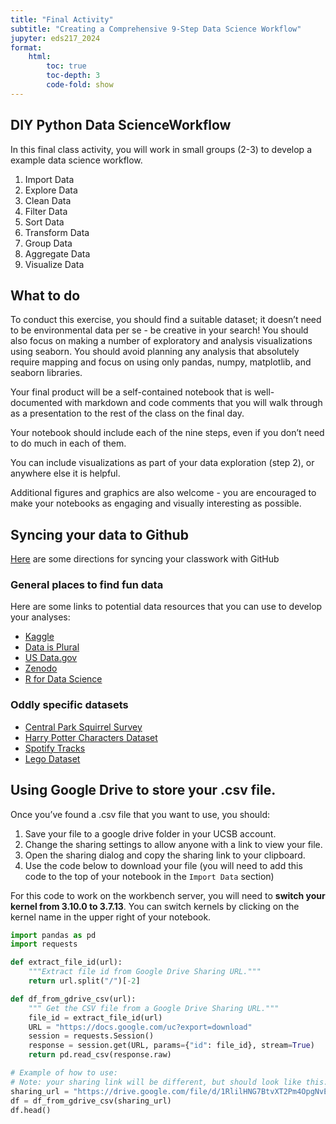 ```yaml
---
title: "Final Activity"
subtitle: "Creating a Comprehensive 9-Step Data Science Workflow"
jupyter: eds217_2024
format: 
    html:
        toc: true
        toc-depth: 3
        code-fold: show
---
```


## DIY Python Data ScienceWorkflow

In this final class activity, you will work in small groups (2-3) to develop a example data science workflow. 

1. Import Data
2. Explore Data
3. Clean Data
4. Filter Data
5. Sort Data
6. Transform Data
7. Group Data
8. Aggregate Data
9. Visualize Data

## What to do

To conduct this exercise, you should find a suitable dataset; it doesn't need to be environmental data per se - be creative in your search! You should also focus on making a number of exploratory and analysis visualizations using seaborn. You should avoid planning any analysis that absolutely require mapping and focus on using only pandas, numpy, matplotlib, and seaborn libraries.

Your final product will be a self-contained notebook that is well-documented with markdown and code comments that you will walk through as a presentation to the rest of the class on the final day. 

Your notebook should include each of the nine steps, even if you don't need to do much in each of them. 

:::{.callout-note}
You can include visualizations as part of your data exploration (step 2), or anywhere else it is helpful.
:::

Additional figures and graphics are also welcome - you are encouraged to make your notebooks as engaging and visually interesting as possible. 

## Syncing your data to Github

[Here](interactive-sessions/8a_github.qmd) are some directions for syncing your classwork with GitHub


### General places to find fun data

Here are some links to potential data resources that you can use to develop your analyses:

- [Kaggle](https://www.kaggle.com/datasets?fileType=csv)
- [Data is Plural](https://www.data-is-plural.com/)
- [US Data.gov](https://data.gov/)
- [Zenodo](https://zenodo.org/)
- [R for Data Science](https://github.com/rfordatascience/tidytuesday/tree/master/data)

### Oddly specific datasets

- [Central Park Squirrel Survey](https://www.thesquirrelcensus.com/data)
- [Harry Potter Characters Dataset](https://www.kaggle.com/datasets/gulsahdemiryurek/harry-potter-dataset)
- [Spotify Tracks](https://www.kaggle.com/datasets/zaheenhamidani/ultimate-spotify-tracks-db)
- [Lego Dataset](https://www.kaggle.com/datasets/rtatman/lego-database)

## Using Google Drive to store your .csv file.

Once you've found a .csv file that you want to use, you should:

1. Save your file to a google drive folder in your UCSB account. 
2. Change the sharing settings to allow anyone with a link to view your file.
3. Open the sharing dialog and copy the sharing link to your clipboard.
4. Use the code below to download your file (you will need to add this code to the top of your notebook in the `Import Data` section)

:::{.callout-warning}
For this code to work on the workbench server, you will need to **switch your kernel from 3.10.0 to 3.7.13**. You can switch kernels by clicking on the kernel name in the upper right of your notebook.
:::
```python
import pandas as pd
import requests

def extract_file_id(url):
    """Extract file id from Google Drive Sharing URL."""
    return url.split("/")[-2]

def df_from_gdrive_csv(url):
    """ Get the CSV file from a Google Drive Sharing URL."""
    file_id = extract_file_id(url)
    URL = "https://docs.google.com/uc?export=download"
    session = requests.Session()
    response = session.get(URL, params={"id": file_id}, stream=True)
    return pd.read_csv(response.raw)

# Example of how to use:
# Note: your sharing link will be different, but should look like this:
sharing_url = "https://drive.google.com/file/d/1RlilHNG7BtvXT2Pm4OpgNvEjVJJZNaps/view?usp=share_link"
df = df_from_gdrive_csv(sharing_url)
df.head()
```
